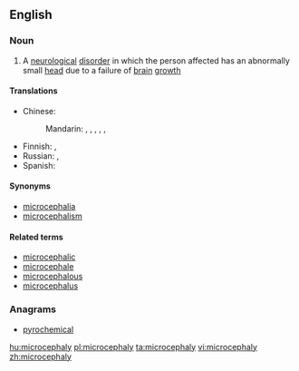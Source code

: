 ==English==

===Noun===
{{wikipedia}}
{{en-noun|-}}

# A [[neurological]] [[disorder]] in which the person affected has an abnormally small [[head]] due to a failure of [[brain]] [[growth]]

====Translations====
{{trans-top|neurological disorder}}
* Chinese:
*: Mandarin: {{t|cmn|畸形小頭|sc=Hani}}, {{t|cmn|畸形小头|tr=jīxíng xiǎotóu|sc=Hani}}, {{t|cmn|小頭畸形|sc=Hani}}, {{t|cmn|小头畸形|tr=xiǎotóu jīxíng|sc=Hani}}, {{t|cmn|小腦症|sc=Hani}}, {{t|cmn|小脑症|tr=xiǎonǎozhèng|sc=Hani}}
{{trans-mid}}
* Finnish: {{t-|fi|pienipäisyys}},  {{t+|fi|mikrokefalia}}
* Russian: {{t|ru|микроцефалия|f|tr=mikrocefálija}}, {{t|ru|микрокефалия|f|tr=mikrok'efálija}}
* Spanish: {{t-|es|microcefalia|f}}
{{trans-bottom}}

====Synonyms====
* [[microcephalia]]
* [[microcephalism]]

====Related terms====
* [[microcephalic]]
* [[microcephale]]
* [[microcephalous]]
* [[microcephalus]]

===Anagrams===
* [[pyrochemical#English|pyrochemical]]

[[hu:microcephaly]]
[[pl:microcephaly]]
[[ta:microcephaly]]
[[vi:microcephaly]]
[[zh:microcephaly]]